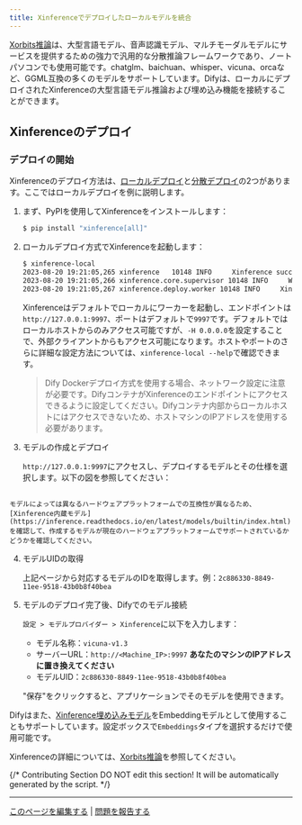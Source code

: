 ```yaml
---
title: Xinferenceでデプロイしたローカルモデルを統合
---
```


[Xorbits推論](https://github.com/xorbitsai/inference)は、大型言語モデル、音声認識モデル、マルチモーダルモデルにサービスを提供するための強力で汎用的な分散推論フレームワークであり、ノートパソコンでも使用可能です。chatglm、baichuan、whisper、vicuna、orcaなど、GGML互換の多くのモデルをサポートしています。Difyは、ローカルにデプロイされたXinferenceの大型言語モデル推論および埋め込み機能を接続することができます。

## Xinferenceのデプロイ

### デプロイの開始

Xinferenceのデプロイ方法は、[ローカルデプロイ](https://github.com/xorbitsai/inference/blob/main/README_zh_CN.md#%E6%9C%AC%E5%9C%B0%E9%83%A8%E7%BD%B2)と[分散デプロイ](https://github.com/xorbitsai/inference/blob/main/README_zh_CN.md#%E5%88%86%E5%B8%83%E5%BC%8F%E9%83%A8%E7%BD%B2)の2つがあります。ここではローカルデプロイを例に説明します。

1.  まず、PyPIを使用してXinferenceをインストールします：

    ```bash
    $ pip install "xinference[all]"
    ```

2.  ローカルデプロイ方式でXinferenceを起動します：

    ```bash
    $ xinference-local
    2023-08-20 19:21:05,265 xinference   10148 INFO     Xinference successfully started. Endpoint: http://127.0.0.1:9997
    2023-08-20 19:21:05,266 xinference.core.supervisor 10148 INFO     Worker 127.0.0.1:37822 has been added successfully
    2023-08-20 19:21:05,267 xinference.deploy.worker 10148 INFO     Xinference worker successfully started.
    ```

    Xinferenceはデフォルトでローカルにワーカーを起動し、エンドポイントは`http://127.0.0.1:9997`、ポートはデフォルトで`9997`です。デフォルトではローカルホストからのみアクセス可能ですが、`-H 0.0.0.0`を設定することで、外部クライアントからもアクセス可能になります。ホストやポートのさらに詳細な設定方法については、`xinference-local --help`で確認できます。
    > Dify Dockerデプロイ方式を使用する場合、ネットワーク設定に注意が必要です。DifyコンテナがXinferenceのエンドポイントにアクセスできるように設定してください。Difyコンテナ内部からローカルホストにはアクセスできないため、ホストマシンのIPアドレスを使用する必要があります。

3.  モデルの作成とデプロイ

    `http://127.0.0.1:9997`にアクセスし、デプロイするモデルとその仕様を選択します。以下の図を参照してください：

<img
src="https://assets-docs.dify.ai/dify-enterprise-mintlify/jp/development/models-integration/6945f8e7a0ae88d1f67f988d53d420bd.png"
className="mx-auto"
alt=""
/>

    モデルによっては異なるハードウェアプラットフォームでの互換性が異なるため、[Xinference内蔵モデル](https://inference.readthedocs.io/en/latest/models/builtin/index.html)を確認して、作成するモデルが現在のハードウェアプラットフォームでサポートされているかどうかを確認してください。
4.  モデルUIDの取得

    上記ページから対応するモデルのIDを取得します。例：`2c886330-8849-11ee-9518-43b0b8f40bea`
5.  モデルのデプロイ完了後、Difyでのモデル接続

    `設定 > モデルプロバイダー > Xinference`に以下を入力します：

    * モデル名称：`vicuna-v1.3`
    * サーバーURL：`http://<Machine_IP>:9997` **あなたのマシンのIPアドレスに置き換えてください**
    * モデルUID：`2c886330-8849-11ee-9518-43b0b8f40bea`

    "保存"をクリックすると、アプリケーションでそのモデルを使用できます。

Difyはまた、[Xinference埋め込みモデル](https://github.com/xorbitsai/inference/blob/main/README_zh_CN.md#%E5%86%85%E7%BD%AE%E6%A8%A1%E5%9E%8B)をEmbeddingモデルとして使用することもサポートしています。設定ボックスで`Embeddings`タイプを選択するだけで使用可能です。

Xinferenceの詳細については、[Xorbits推論](https://github.com/xorbitsai/inference/blob/main/README_zh_CN)を参照してください。

{/*
Contributing Section
DO NOT edit this section!
It will be automatically generated by the script.
*/}

---

[このページを編集する](https://github.com/langgenius/dify-docs/edit/main/ja-jp/development/models-integration/xinference.mdx) | [問題を報告する](https://github.com/langgenius/dify-docs/issues/new?template=docs.yml)

